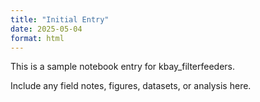 ```yaml
---
title: "Initial Entry"
date: 2025-05-04
format: html
---
```


This is a sample notebook entry for kbay_filterfeeders.

Include any field notes, figures, datasets, or analysis here.
